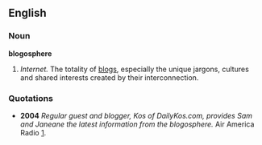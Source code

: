 ==English==
===Noun===
'''blogosphere'''
#''Internet.'' The totality of [[blog]]s, especially the unique jargons, cultures and shared interests created by their interconnection.

===Quotations===
*'''2004''' ''Regular guest and blogger, Kos of DailyKos.com, provides Sam and Janeane the latest information from the blogosphere.'' Air America Radio [http://www.airamericaradio.com/].